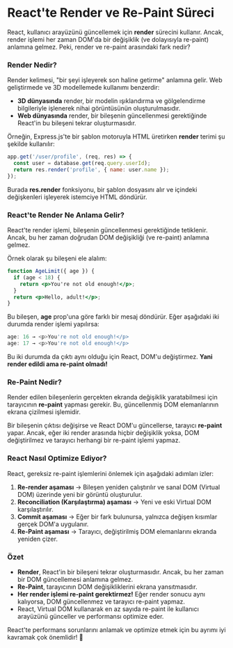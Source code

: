 # React'te Render ve Re-Paint Süreci

React, kullanıcı arayüzünü güncellemek için **render** sürecini kullanır. Ancak, render işlemi her zaman DOM'da bir değişiklik (ve dolayısıyla re-paint) anlamına gelmez. Peki, render ve re-paint arasındaki fark nedir?

### Render Nedir?

Render kelimesi, "bir şeyi işleyerek son haline getirme" anlamına gelir. Web geliştirmede ve 3D modellemede kullanımı benzerdir:

- **3D dünyasında** render, bir modelin ışıklandırma ve gölgelendirme bilgileriyle işlenerek nihai görüntüsünün oluşturulmasıdır.
- **Web dünyasında** render, bir bileşenin güncellenmesi gerektiğinde React'in bu bileşeni tekrar oluşturmasıdır.

Örneğin, Express.js'te bir şablon motoruyla HTML üretirken **render** terimi şu şekilde kullanılır:

```js
app.get('/user/profile', (req, res) => {
  const user = database.get(req.query.userId);
  return res.render('profile', { name: user.name });
});
```

Burada **res.render** fonksiyonu, bir şablon dosyasını alır ve içindeki değişkenleri işleyerek istemciye HTML döndürür.

### React'te Render Ne Anlama Gelir?

React'te render işlemi, bileşenin güncellenmesi gerektiğinde tetiklenir. Ancak, bu her zaman doğrudan DOM değişikliği (ve re-paint) anlamına gelmez.

Örnek olarak şu bileşeni ele alalım:

```jsx
function AgeLimit({ age }) {
  if (age < 18) {
    return <p>You're not old enough!</p>;
  }
  return <p>Hello, adult!</p>;
}
```

Bu bileşen, **age** prop'una göre farklı bir mesaj döndürür. Eğer aşağıdaki iki durumda render işlemi yapılırsa:

```jsx
age: 16 → <p>You're not old enough!</p>
age: 17 → <p>You're not old enough!</p>
```

Bu iki durumda da çıktı aynı olduğu için React, DOM'u değiştirmez. **Yani render edildi ama re-paint olmadı!**

### Re-Paint Nedir?

Render edilen bileşenlerin gerçekten ekranda değişiklik yaratabilmesi için tarayıcının **re-paint** yapması gerekir. Bu, güncellenmiş DOM elemanlarının ekrana çizilmesi işlemidir.

Bir bileşenin çıktısı değişirse ve React DOM'u güncellerse, tarayıcı **re-paint** yapar. Ancak, eğer iki render arasında hiçbir değişiklik yoksa, DOM değiştirilmez ve tarayıcı herhangi bir re-paint işlemi yapmaz.

### React Nasıl Optimize Ediyor?

React, gereksiz re-paint işlemlerini önlemek için aşağıdaki adımları izler:

1. **Re-render aşaması** → Bileşen yeniden çalıştırılır ve sanal DOM (Virtual DOM) üzerinde yeni bir görüntü oluşturulur.
2. **Reconciliation (Karşılaştırma) aşaması** → Yeni ve eski Virtual DOM karşılaştırılır.
3. **Commit aşaması** → Eğer bir fark bulunursa, yalnızca değişen kısımlar gerçek DOM'a uygulanır.
4. **Re-Paint aşaması** → Tarayıcı, değiştirilmiş DOM elemanlarını ekranda yeniden çizer.

### Özet

- **Render**, React'in bir bileşeni tekrar oluşturmasıdır. Ancak, bu her zaman bir DOM güncellemesi anlamına gelmez.
- **Re-Paint**, tarayıcının DOM değişikliklerini ekrana yansıtmasıdır.
- **Her render işlemi re-paint gerektirmez!** Eğer render sonucu aynı kalıyorsa, DOM güncellenmez ve tarayıcı re-paint yapmaz.
- React, Virtual DOM kullanarak en az sayıda re-paint ile kullanıcı arayüzünü günceller ve performansı optimize eder.

React'te performans sorunlarını anlamak ve optimize etmek için bu ayrımı iyi kavramak çok önemlidir! 🚀
